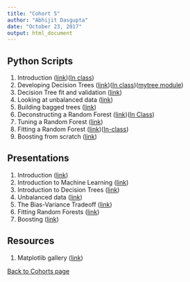 ```yaml
---
title: "Cohort 5"
author: "Abhijit Dasgupta"
date: "October 23, 2017"
output: html_document
---
```



## Python Scripts
1. Introduction ([link](../scripts/Introduction.py))([In class](cohort5day1.py))
2. Developing Decision Trees ([link](../scripts/MyDT.py))([In class](cohort5day3.py))([mytree module](../scripts/my_tree.py))
3. Decision Tree fit and validation ([link](../scripts/DTImplementation.py))
4. Looking at unbalanced data ([link](../scripts/unbalanced.py))
5. Building bagged trees ([link](../scripts/RFIntro.py))
6. Deconstructing a Random Forest ([link](../scripts/RFDeconstructed.py))([In Class](cohort5day4.py))
7. Tuning a Random Forest ([link](../scripts/RFTuning.py))
8. Fitting a Random Forest ([link](../scripts/RFClassReg.py))([In-class](cohort5day5.py))
9. Boosting from scratch ([link](../scripts/boosting.py))

## Presentations
1. Introduction (<a href = "../present/Introduction.html" target="_blank">link</a>)
2. Introduction to Machine Learning ([link](../present/IntroToML.pdf))
3. Introduction to Decision Trees (<a href="../present/DTSlides.html" target="_blank">link</a>)
4. Unbalanced data (<a href='../present/Unbalanced.html' target = '_blank'>link</a>)
5. The Bias-Variance Tradeoff (<a href = "../present/BiasVariance.html" target = "_blank">link</a>)
6. Fitting Random Forests (<a href = "../present/RFFit.html" target="_blank">link</a>)
7. Boosting (<a href="../present/boost.html" target="_blank">link</a>)

## Resources
1. Matplotlib gallery (<a href = "https://matplotlib.org/gallery.html" target = "_blank">link</a>)


[Back to Cohorts page](../cohorts.html)
